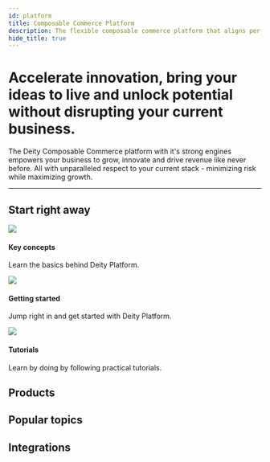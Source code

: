 ```yaml
---
id: platform
title: Composable Commerce Platform
description: The flexible composable commerce platform that aligns perfectly with your business needs.
hide_title: true
---
```



<h1 className="headline mb20">
  Accelerate innovation, bring your ideas to live and unlock potential without disrupting your current business.
</h1>
<p className="desc">
  The Deity Composable Commerce platform with it's strong engines empowers your business to grow, innovate and drive
  revenue like never before. All with unparalleled respect to your current stack - minimizing risk while maximizing
  growth.
</p>


<SignupContent />

---

## Start right away

<div className="flex mb80 brighten">
  <Card to="/platform/key-concepts">
    <img src="/img/icons/info.svg" />
    <h4>Key concepts</h4>
    <p>Learn the basics behind Deity Platform.</p>
  </Card>
  <Card to="/platform/getting-started/overview">
    <img src="/img/icons/lightning.svg" />
    <h4>Getting started</h4>
    <p>Jump right in and get started with Deity Platform.</p>
  </Card>
  <Card to="/platform/support/tutorials">
    <img src="/img/icons/lightbulb.svg" />
    <h4>Tutorials</h4>
    <p>Learn by doing by following practical tutorials.</p>
  </Card>
</div>

## Products


<ProductContent />

## Popular topics


<PopularContent />

## Integrations


<IntegrationContent />
